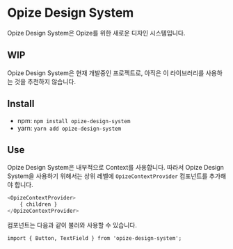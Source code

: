 
<Meta title="Opize Design System/Intro" />

# Opize Design System

Opize Design System은 Opize를 위한 새로운 디자인 시스템입니다.

## WIP

Opize Design System은 현재 개발중인 프로젝트로, 아직은 이 라이브러리를 사용하는 것을 추천하지 않습니다.


## Install

- npm: `npm install opize-design-system`
- yarn: `yarn add opize-design-system`


## Use

Opize Design System은 내부적으로 Context를 사용합니다. 따라서 Opize Design System을 사용하기 위해서는 상위 레벨에 `OpizeContextProvider` 컴포넌트를 추가해야 합니다.

```js
<OpizeContextProvider>
    { children }
</OpizeContextProvider>
```

컴포넌트는 다음과 같이 불러와 사용할 수 있습니다.

`import { Button, TextField } from 'opize-design-system';`